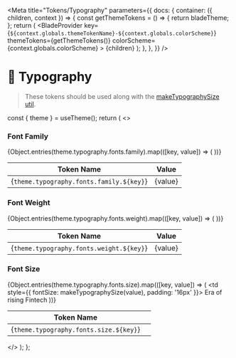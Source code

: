 
<Meta
  title="Tokens/Typography"
  parameters={{
    docs: {
      container: ({ children, context }) => {
        const getThemeTokens = () => {
          return bladeTheme;
        };
        return (
          <DocsContainer context={context}>
            <BladeProvider
              key={`${context.globals.themeTokenName}-${context.globals.colorScheme}`}
              themeTokens={getThemeTokens()}
              colorScheme={context.globals.colorScheme}
            >
              {children}
            </BladeProvider>
          </DocsContainer>
        );
      },
    },
  }}
/>

# 🔡 Typography

> These tokens should be used along with the [makeTypographySize util](?path=/story/utils-maketypographysize--page).

<Box paddingY="spacing.6">
  <FigmaEmbed src="https://www.figma.com/file/5BZsOpNjbUHqgVh850yPBW/%5BResearch%5D-Typography-%26-Spacing-Refresh?type=design&node-id=101-99618&mode=design&t=KdVVWtntizpKmsBt-0" />
</Box>

  const { theme } = useTheme();
  return (
    <>
      <h3>Font Family</h3>
      <table>
        <thead>
          <tr>
            <th>Token Name</th>
            <th>Value</th>
          </tr>
        </thead>
        <tbody>
          {Object.entries(theme.typography.fonts.family).map(([key, value]) => (
            <tr key={key}>
              <td>{`theme.typography.fonts.family.${key}`}</td>
              <td>{value}</td>
            </tr>
          ))}
        </tbody>
      </table>
      <h3>Font Weight</h3>
      <table>
        <thead>
          <tr>
            <th>Token Name</th>
            <th>Value</th>
          </tr>
        </thead>
        <tbody>
          {Object.entries(theme.typography.fonts.weight).map(([key, value]) => (
            <tr key={key}>
              <td>{`theme.typography.fonts.weight.${key}`}</td>
              <td>{value}</td>
            </tr>
          ))}
        </tbody>
      </table>
      <h3>Font Size</h3>
      <table>
        <thead>
          <tr>
            <th>Token Name</th>
            <th />
          </tr>
        </thead>
        <tbody>
          {Object.entries(theme.typography.fonts.size).map(([key, value]) => (
            <tr key={key}>
              <td>{`theme.typography.fonts.size.${key}`}</td>
              <td style={{ fontSize: makeTypographySize(value), padding: '16px' }}>
                Era of rising Fintech
              </td>
            </tr>
          ))}
        </tbody>
      </table>
    </>
  );
};

<Typography />
